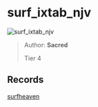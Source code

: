 
# surf_ixtab_njv

![surf_ixtab_njv](https://raw.githubusercontent.com/Sayt123/SurfMapPics/Maps-and-bonuses/csgo/surf_ixtab_njv.jpg)

> Author: **Sacred**
>
> Tier 4

## Records

[surfheaven](https://surfheaven.eu/map/surf_ixtab_njv)
